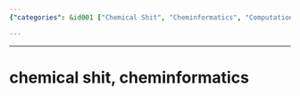```yaml
---
{"categories": &id001 ["Chemical Shit", "Cheminformatics", "Computational Chemistry", "Chemical Analysis", "Software Tools", "Chemical Reactions", "Chemical Properties"], "category": "Cheminformatics", "date": "2022-08-29 09:53:13", "description": "This text discusses the topic of 'chemical shit' and 'cheminformatics,' which is a field that utilizes computational methods and software tools to analyze chemical structures, properties, and reactions. The phrase 'chemical shit' may refer to a specific issue or problem within this field, but additional context is required for clarity.", "tags": *id001, "title": "chemical shit, cheminformatics"}

---
```


------

# chemical shit, cheminformatics

